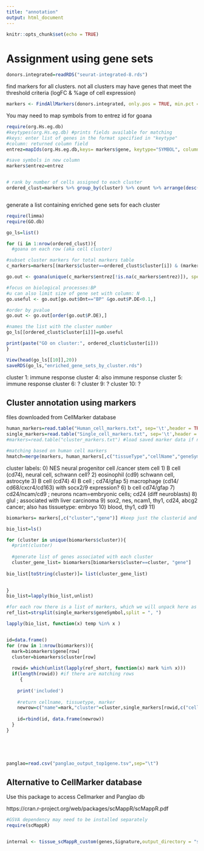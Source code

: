 ```yaml
---
title: "annotation"
output: html_document
---
```


```r
knitr::opts_chunk$set(echo = TRUE)
```

# Assignment using gene sets

```r
donors.integrated=readRDS("seurat-integrated-8.rds")

```


find markers for all clusters. not all clusters may have genes that meet the threshold criteria (logFC & %age of cell expression)
```r
markers <- FindAllMarkers(donors.integrated, only.pos = TRUE, min.pct = 0.25, logfc.threshold = 1)
```

You may need to map symbols from to entrez id for goana

```r
require(org.Hs.eg.db)
#keytypes(org.Hs.eg.db) #prints fields available for matching
#keys: enter list of genes in the format specified in "keytype"
#column: returned column field
entrez=mapIds(org.Hs.eg.db,keys= markers$gene, keytype="SYMBOL", column=("ENTREZID"))

#save symbols in new column
markers$entrez=entrez


# rank by number of cells assigned to each cluster
ordered_clust=markers %>% group_by(cluster) %>% count %>% arrange(desc(n))



```

generate a list containing enriched gene sets for each cluster
```r
require(limma)
require(GO.db)

go_ls=list()

for (i in 1:nrow(ordered_clust)){
  #goana on each row (aka cell cluster)

#subset cluster markers for total markers table  
c_markers=markers[(markers$cluster==ordered_clust$cluster[i]) & (markers$p_val_adj<=.05), ]

go.out <- goana(unique(c_markers$entrez[!is.na(c_markers$entrez)]), species="Hs",  universe=NULL)

#focus on biological processes:BP
#u can also limit size of gene set with column: N
go.useful <- go.out[go.out$Ont=="BP" &go.out$P.DE<0.1,]

#order by pvalue
go.out <- go.out[order(go.out$P.DE),] 

#names the list with the cluster number
go_ls[[ordered_clust$cluster[i]]]=go.useful

print(paste("GO on cluster:", ordered_clust$cluster[i]))
}

```

```r

View(head(go_ls[[10]],20))
saveRDS(go_ls,"enriched_gene_sets_by_cluster.rds")
```
cluster 1: immune response
cluster 4: also immune response
cluster 5: immune response
cluster 6: ?
cluster 9: ?
cluster 10: ?

## Cluster annotation using markers

files downloaded from CellMarker database
```r
human_markers=read.table("Human_cell_markers.txt", sep='\t',header = TRUE, stringsAsFactors = F)
single_markers=read.table("Single_cell_markers.txt", sep='\t',header = TRUE, stringsAsFactors = F)
#markers=read.table("cluster_markers.txt") #load saved marker data if needed
```


```r
#matching based on human cell markers
hmatch=merge(markers, human_markers[,c("tissueType","cellName","geneSymbol")],by.x="gene",by.y="geneSymbol") 

```
cluster labels:
0) NES neural progenitor cell /cancer stem cell 
1) B cell (cd74), neural cell, schwann cell?
2) eosinophil (cd9) schwann cell, astrocyte
3) B cell (cd74)
4) B cell ; cd74/gfap
5) macrophage (cd14/ cd68/cxcr4/cd163) with socx2/9 expression?
6) b cell cd74/gfap
7) cd24/ncam/cd9 ; neurons ncam=embryonic cells; cd24 (diff neuroblasts)
8) glul ; associated with liver carcinoma
9) sox2, nes, ncam1, thy1, cd24, abcg2 cancer; also has tissuetype: embryo
10) blood, thy1, cd9
11)

```r
biomarkers= markers[,c("cluster","gene")] #keep just the clusterid and genenames

bio_list=ls()

for (cluster in unique(biomarkers$cluster)){
  #print(cluster)
  
  #generate list of genes associated with each cluster
  cluster_gene_list= biomarkers[biomarkers$cluster==cluster, "gene"]
  
bio_list[toString(cluster)]= list(cluster_gene_list)

  
}
bio_list=lapply(bio_list,unlist)

#for each row there is a list of markers, which we will unpack here as ref_list
ref_list=strsplit(single_markers$geneSymbol,split = ", ")

lapply(bio_list, function(x) temp %in% x ) 


id=data.frame()
for (row in 1:nrow(biomarkers)){
  mark=biomarkers$gene[row]
  cluster=biomarkers$cluster[row]
  
  rowid= which(unlist(lapply(ref_short, function(x) mark %in% x)))
  if(length(rowid)) #if there are matching rows
     {
    
    print('included')
    
    #return cellname, tissuetype, marker
    newrow=c("name"=mark,"cluster"=cluster,single_markers[rowid,c("cellName","tissueType")])
    
    id=rbind(id, data.frame(newrow))
  }
}


  
 

```


```r
panglao=read.csv("panglao_output_top1gene.tsv",sep="\t")
```















## Alternative to CellMarker database
Use this package to access Cellmarker and Panglao db

https://cran.r-project.org/web/packages/scMappR/scMappR.pdf
```r
#GSVA dependency may need to be installed separately
require(scMappR)


internal <- tissue_scMappR_custom(genes,Signature,output_directory = "scMappR_Test_custom", toSave = TRUE)
```

